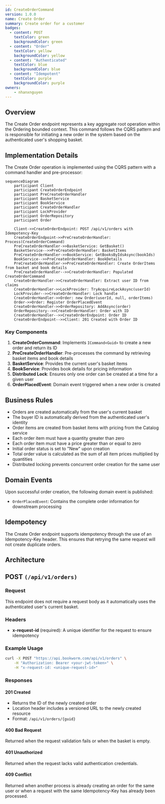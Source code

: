 ```yaml
---
id: CreateOrderCommand
version: 1.0.0
name: Create Order
summary: Create order for a customer
badges:
  - content: POST
    textColor: green
    backgroundColor: green
  - content: "Order"
    textColor: yellow
    backgroundColor: yellow
  - content: "Authenticated"
    textColor: blue
    backgroundColor: blue
  - content: "Idempotent"
    textColor: purple
    backgroundColor: purple
owners:
    - nhanxnguyen
---
```


## Overview

The Create Order endpoint represents a key aggregate root operation within the Ordering bounded context. This command follows the CQRS pattern and is responsible for initiating a new order in the system based on the authenticated user's shopping basket.

## Implementation Details

The Create Order operation is implemented using the CQRS pattern with a command handler and pre-processor:

```mermaid
sequenceDiagram
    participant Client
    participant CreateOrderEndpoint
    participant PreCreateOrderHandler
    participant BasketService
    participant BookService
    participant CreateOrderHandler
    participant LockProvider
    participant OrderRepository
    participant Order

    Client->>CreateOrderEndpoint: POST /api/v1/orders with Idempotency-Key
    CreateOrderEndpoint->>PreCreateOrderHandler: Process(CreateOrderCommand)
    PreCreateOrderHandler->>BasketService: GetBasket()
    BasketService-->>PreCreateOrderHandler: BasketItems
    PreCreateOrderHandler->>BookService: GetBooksByIdsAsync(bookIds)
    BookService-->>PreCreateOrderHandler: BookDetails
    PreCreateOrderHandler->>PreCreateOrderHandler: Create OrderItems from basket and book details
    PreCreateOrderHandler-->>CreateOrderHandler: Populated CreateOrderCommand
    CreateOrderHandler->>CreateOrderHandler: Extract user ID from claims
    CreateOrderHandler->>LockProvider: TryAcquireLockAsync(userId)
    LockProvider-->>CreateOrderHandler: Lock handle
    CreateOrderHandler->>Order: new Order(userId, null, orderItems)
    Order->>Order: Register OrderPlacedEvent
    CreateOrderHandler->>OrderRepository: AddAsync(order)
    OrderRepository-->>CreateOrderHandler: Order with ID
    CreateOrderHandler-->>CreateOrderEndpoint: Order ID
    CreateOrderEndpoint-->>Client: 201 Created with Order ID
```

### Key Components

1. **CreateOrderCommand**: Implements `ICommand<Guid>` to create a new order and return its ID
2. **PreCreateOrderHandler**: Pre-processes the command by retrieving basket items and book details
3. **BasketService**: Provides the current user's basket items
4. **BookService**: Provides book details for pricing information
5. **Distributed Lock**: Ensures only one order can be created at a time for a given user
6. **OrderPlacedEvent**: Domain event triggered when a new order is created

## Business Rules

- Orders are created automatically from the user's current basket
- The buyer ID is automatically derived from the authenticated user's identity
- Order items are created from basket items with pricing from the Catalog service
- Each order item must have a quantity greater than zero
- Each order item must have a price greater than or equal to zero
- Initial order status is set to "New" upon creation
- Total order value is calculated as the sum of all item prices multiplied by quantities
- Distributed locking prevents concurrent order creation for the same user

## Domain Events

Upon successful order creation, the following domain event is published:

- `OrderPlacedEvent`: Contains the complete order information for downstream processing

## Idempotency

The Create Order endpoint supports idempotency through the use of an Idempotency-Key header. This ensures that retrying the same request will not create duplicate orders.

## Architecture

<NodeGraph />

## POST `(/api/v1/orders)`

### Request

This endpoint does not require a request body as it automatically uses the authenticated user's current basket.

### Headers

- **x-request-id** (required): A unique identifier for the request to ensure idempotency

### Example Usage

```bash
curl -X POST "https://api.bookworm.com/api/v1/orders" \
    -H "Authorization: Bearer <your-jwt-token>" \
    -H "x-request-id: <unique-request-id>"
```

### Responses

#### <span className="text-green-500">201 Created</span>

- Returns the ID of the newly created order
- Location header includes a versioned URL to the newly created resource
- Format: `/api/v1/orders/{guid}`

#### <span className="text-red-500">400 Bad Request</span>

Returned when the request validation fails or when the basket is empty.

#### <span className="text-red-500">401 Unauthorized</span>

Returned when the request lacks valid authentication credentials.

#### <span className="text-red-500">409 Conflict</span>

Returned when another process is already creating an order for the same user or when a request with the same Idempotency-Key has already been processed.
